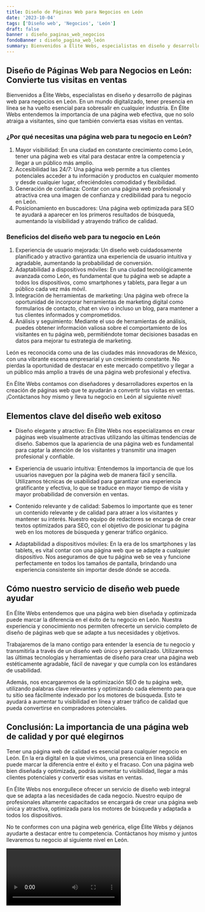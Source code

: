 ```yaml
---
title: Diseño de Páginas Web para Negocios en León
date: '2023-10-04'
tags: ['Diseño web', 'Negocios', 'León']
draft: false
banner : diseño_paginas_web_negocios
fondoBanner : diseño_pagina_web_león
summary: Bienvenidos a Élite Webs, especialistas en diseño y desarrollo de páginas web para negocios en León. En un mundo digitalizado, tener presencia en línea se ha vuelto esencial para sobresalir en cualquier industria. En Élite Webs entendemos la importancia de una página web efectiva, que no solo atraiga a visitantes, sino que también convierta esas visitas en ventas.
---
```


## Diseño de Páginas Web para Negocios en León: Convierte tus visitas en ventas

Bienvenidos a Élite Webs, especialistas en diseño y desarrollo de páginas web para negocios en León. En un mundo digitalizado, tener presencia en línea se ha vuelto esencial para sobresalir en cualquier industria. En Élite Webs entendemos la importancia de una página web efectiva, que no solo atraiga a visitantes, sino que también convierta esas visitas en ventas.

### ¿Por qué necesitas una página web para tu negocio en León?

1. Mayor visibilidad: En una ciudad en constante crecimiento como León, tener una página web es vital para destacar entre la competencia y llegar a un público más amplio.
2. Accesibilidad las 24/7: Una página web permite a tus clientes potenciales acceder a tu información y productos en cualquier momento y desde cualquier lugar, ofreciéndoles comodidad y flexibilidad.
3. Generación de confianza: Contar con una página web profesional y atractiva crea una imagen de confianza y credibilidad para tu negocio en León.
4. Posicionamiento en buscadores: Una página web optimizada para SEO te ayudará a aparecer en los primeros resultados de búsqueda, aumentando la visibilidad y atrayendo tráfico de calidad.

### Beneficios del diseño web para tu negocio en León

1. Experiencia de usuario mejorada: Un diseño web cuidadosamente planificado y atractivo garantiza una experiencia de usuario intuitiva y agradable, aumentando la probabilidad de conversión.
2. Adaptabilidad a dispositivos móviles: En una ciudad tecnológicamente avanzada como León, es fundamental que tu página web se adapte a todos los dispositivos, como smartphones y tablets, para llegar a un público cada vez más móvil.
3. Integración de herramientas de marketing: Una página web ofrece la oportunidad de incorporar herramientas de marketing digital como formularios de contacto, chat en vivo o incluso un blog, para mantener a tus clientes informados y comprometidos.
4. Análisis y seguimiento: Mediante el uso de herramientas de análisis, puedes obtener información valiosa sobre el comportamiento de los visitantes en tu página web, permitiéndote tomar decisiones basadas en datos para mejorar tu estrategia de marketing.

León es reconocida como una de las ciudades más innovadoras de México, con una vibrante escena empresarial y un crecimiento constante. No pierdas la oportunidad de destacar en este mercado competitivo y llegar a un público más amplio a través de una página web profesional y efectiva.

En Élite Webs contamos con diseñadores y desarrolladores expertos en la creación de páginas web que te ayudarán a convertir tus visitas en ventas. ¡Contáctanos hoy mismo y lleva tu negocio en León al siguiente nivel!

<GifSeo />

<Cta />

## Elementos clave del diseño web exitoso

- Diseño elegante y atractivo: En Élite Webs nos especializamos en crear páginas web visualmente atractivas utilizando las últimas tendencias de diseño. Sabemos que la apariencia de una página web es fundamental para captar la atención de los visitantes y transmitir una imagen profesional y confiable.

- Experiencia de usuario intuitiva: Entendemos la importancia de que los usuarios naveguen por la página web de manera fácil y sencilla. Utilizamos técnicas de usabilidad para garantizar una experiencia gratificante y efectiva, lo que se traduce en mayor tiempo de visita y mayor probabilidad de conversión en ventas.

- Contenido relevante y de calidad: Sabemos lo importante que es tener un contenido relevante y de calidad para atraer a los visitantes y mantener su interés. Nuestro equipo de redactores se encarga de crear textos optimizados para SEO, con el objetivo de posicionar tu página web en los motores de búsqueda y generar tráfico orgánico.

- Adaptabilidad a dispositivos móviles: En la era de los smartphones y las tablets, es vital contar con una página web que se adapte a cualquier dispositivo. Nos aseguramos de que tu página web se vea y funcione perfectamente en todos los tamaños de pantalla, brindando una experiencia consistente sin importar desde dónde se acceda.

## Cómo nuestro servicio de diseño web puede ayudar

En Élite Webs entendemos que una página web bien diseñada y optimizada puede marcar la diferencia en el éxito de tu negocio en León. Nuestra experiencia y conocimiento nos permiten ofrecerte un servicio completo de diseño de páginas web que se adapte a tus necesidades y objetivos.

Trabajaremos de la mano contigo para entender la esencia de tu negocio y transmitirla a través de un diseño web único y personalizado. Utilizaremos las últimas tecnologías y herramientas de diseño para crear una página web estéticamente agradable, fácil de navegar y que cumpla con los estándares de usabilidad.

Además, nos encargaremos de la optimización SEO de tu página web, utilizando palabras clave relevantes y optimizando cada elemento para que tu sitio sea fácilmente indexado por los motores de búsqueda. Esto te ayudará a aumentar tu visibilidad en línea y atraer tráfico de calidad que pueda convertirse en compradores potenciales.

## Conclusión: La importancia de una página web de calidad y por qué elegirnos

Tener una página web de calidad es esencial para cualquier negocio en León. En la era digital en la que vivimos, una presencia en línea sólida puede marcar la diferencia entre el éxito y el fracaso. Con una página web bien diseñada y optimizada, podrás aumentar tu visibilidad, llegar a más clientes potenciales y convertir esas visitas en ventas.

En Élite Webs nos enorgullece ofrecer un servicio de diseño web integral que se adapta a las necesidades de cada negocio. Nuestro equipo de profesionales altamente capacitados se encargará de crear una página web única y atractiva, optimizada para los motores de búsqueda y adaptada a todos los dispositivos.

No te conformes con una página web genérica, elige Élite Webs y déjanos ayudarte a destacar entre tu competencia. Contáctanos hoy mismo y juntos llevaremos tu negocio al siguiente nivel en León.

<Video />

<CtaBot job='Negocios' city='León'/>

<Gmaps query='León+españa+maps' />